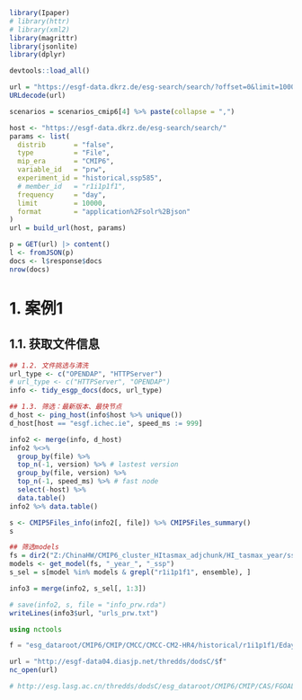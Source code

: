 ```r
library(Ipaper)
# library(httr)
# library(xml2)
library(magrittr)
library(jsonlite)
library(dplyr)

devtools::load_all()
```

```r
url = "https://esgf-data.dkrz.de/esg-search/search/?offset=0&limit=10000&type=Dataset&replica=false&latest=true&experiment_id=historical&frequency=day&variable_id=prw&mip_era=CMIP6&activity_id%21=input4MIPs&facets=mip_era%2Cactivity_id%2Cproduct%2Csource_id%2Cinstitution_id%2Csource_type%2Cnominal_resolution%2Cexperiment_id%2Csub_experiment_id%2Cvariant_label%2Cgrid_label%2Ctable_id%2Cfrequency%2Crealm%2Cvariable_id%2Ccf_standard_name%2Cdata_node&format=application%2Fsolr%2Bjson"
URLdecode(url)
```

```r
scenarios = scenarios_cmip6[4] %>% paste(collapse = ",")

host <- "https://esgf-data.dkrz.de/esg-search/search/"
params <- list(
  distrib       = "false",
  type          = "File",
  mip_era       = "CMIP6",
  variable_id   = "prw",
  experiment_id = "historical,ssp585",
  # member_id   = "r1i1p1f1",
  frequency     = "day",
  limit         = 10000,
  format        = "application%2Fsolr%2Bjson"
)
url = build_url(host, params)

p = GET(url) |> content()
l <- fromJSON(p)
docs <- l$response$docs
nrow(docs)
```

# 1. 案例1

## 1.1. 获取文件信息

```r
## 1.2. 文件挑选与清洗
url_type <- c("OPENDAP", "HTTPServer")
# url_type <- c("HTTPServer", "OPENDAP")
info <- tidy_esgp_docs(docs, url_type)

## 1.3. 筛选：最新版本、最快节点
d_host <- ping_host(info$host %>% unique())
d_host[host == "esgf.ichec.ie", speed_ms := 999]

info2 <- merge(info, d_host)
info2 %<>%
  group_by(file) %>%
  top_n(-1, version) %>% # lastest version
  group_by(file, version) %>%
  top_n(-1, speed_ms) %>% # fast node
  select(-host) %>%
  data.table()
info2 %>% data.table()

s <- CMIP5Files_info(info2[, file]) %>% CMIP5Files_summary()
s

## 筛选models
fs = dir2("Z:/ChinaHW/CMIP6_cluster_HItasmax_adjchunk/HI_tasmax_year/ssp585")
models <- get_model(fs, "_year_", "_ssp")
s_sel = s[model %in% models & grepl("r1i1p1f1", ensemble), ]

info3 = merge(info2, s_sel[, 1:3])

# save(info2, s, file = "info_prw.rda")
writeLines(info3$url, "urls_prw.txt")
```

```julia
using nctools

f = "esg_dataroot/CMIP6/CMIP/CMCC/CMCC-CM2-HR4/historical/r1i1p1f1/Eday/prw/gn/v20200904/prw_Eday_CMCC-CM2-HR4_historical_r1i1p1f1_gn_18500101-18591231.nc"

url = "http://esgf-data04.diasjp.net/thredds/dodsC/$f"
nc_open(url)

# http://esg.lasg.ac.cn/thredds/dodsC/esg_dataroot/CMIP6/CMIP/CAS/FGOALS-f3-L/historical/r1i1p1f1/day/pr/gr/v20191019/pr_day_FGOALS-f3-L_historical_r1i1p1f1_gr_18500101-18591231.nc
```
